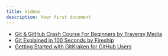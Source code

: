 ```yaml
---
title: Videos
description: Your first document
---
```


- [Git & GitHub Crash Course For Beginners by Traversy Media](https://www.youtube.com/watch?v=SWYqp7iY_Tc)
- [Git Explained in 100 Seconds by Fireship](https://www.youtube.com/watch?v=hwP7WQkmECE)
- [Getting Started with GitKraken for GitHub Users](https://www.youtube.com/watch?v=AMFoJoNh3V4)
